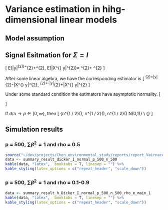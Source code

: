 # Variance estimation in hihg-dimensional linear models

## Model assumption 

## Signal Esitmation for $\Sigma = I$

\[
E\left(\frac{1}{n}\|y\|^{2}\right)=\tau^{2}+\sigma^{2}, \quad E\left(\frac{1}{n^{2}}\left\|X^{\mathrm{T}} y\right\|^{2}\right)=\frac{d+n+1}{n} \tau^{2}+\frac{d}{n} \sigma^{2}
\]

After some linear algebra, we have the corresponding estimator is 
\[
\hat{\sigma}^{2}=\frac{d+n+1}{n(n+1)}\|y\|^{2}-\frac{1}{n(n+1)}\left\|X^{\mathrm{T}} y\right\|^{2}, \quad \hat{\tau}^{2}=-\frac{d}{n(n+1)}\|y\|^{2}+\frac{1}{n(n+1)}\left\|X^{\mathrm{T}} y\right\|^{2}
\]

Under some standard condition the estimators have asymptotic normality. 
\[
\begin{aligned} \psi_{1}^{2} &=2\left\{\frac{d}{n}\left(\sigma^{2}+\tau^{2}\right)^{2}+\sigma^{4}+\tau^{4}\right\} \\ \psi_{2}^{2} &=2\left\{\left(1+\frac{d}{n}\right)\left(\sigma^{2}+\tau^{2}\right)^{2}-\sigma^{4}+3 \tau^{4}\right\} \\ \psi_{0}^{2} &=\frac{2}{\left(\sigma^{2}+\tau^{2}\right)^{2}}\left\{\left(1+\frac{d}{n}\right)\left(\sigma^{2}+\tau^{2}\right)^{2}-\sigma^{4}\right\} \end{aligned}
\]

If  $d / n \rightarrow \rho \in[0, \infty)$, then 
\[
 {n^{1 / 2}\left(\frac{\hat{\sigma}^{2}-\sigma^{2}}{\psi_{1}}\right), n^{1 / 2}\left(\frac{\hat{\tau}^{2}-\tau^{2}}{\psi_{2}}\right), n^{1 / 2}\left(\frac{\hat{r}^{2}-r^{2}}{\psi_{0}}\right) \rightarrow N(0,1)} \\ {\text { in distribution. }}
\]

## Simulation results

### p = 500, $\sum\beta^2 = 1$ and rho = 0.5

```r
source("~/dev/projects/Chen_environmental_study/reports/report_Vairnace_estimation_High_dimensional/Dicker_2013.R")
data <- summary_result_dicker_I_normal_p_500_n_500
kable(data, "latex",  booktabs = T, linesep = "") %>%
kable_styling(latex_options = c("repeat_header", "scale_down")) 
```


### p = 500, $\sum\beta^2 = 1$ and rho = 0.1-0.9
```r
data <- summary_result_h_Dicker_I_normal_p_500_n_500_rho_e_main_1
kable(data, "latex",  booktabs = T, linesep = "") %>%
kable_styling(latex_options = c("repeat_header", "scale_down")) 
```

<!-- ### p = 100, $\sum\beta^2 = 8$ and rho = 0.1-0.9 -->
<!-- ```{r, echo = F} -->
<!-- data <- summary_result_h_Dicker_I_normal_p_100_n_150_rho_e -->
<!-- kable(data, "latex",  booktabs = T, linesep = "") %>% -->
<!-- kable_styling(latex_options = c("repeat_header", "scale_down"))  -->
<!-- ``` -->

<!-- ### p = 500, $\sum\beta^2 = 8$ and rho = 0.1-0.9 -->
<!-- ```{r, echo = F} -->
<!-- data <- summary_result_h_Dicker_I_normal_p_500_n_500_rho_e -->
<!-- kable(data, "latex",  booktabs = T, linesep = "") %>% -->
<!-- kable_styling(latex_options = c("repeat_header", "scale_down"))  -->
<!-- ``` -->